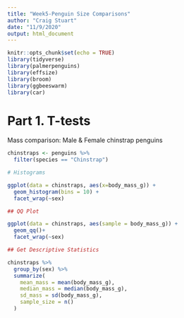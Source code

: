 ```yaml
---
title: "Week5-Penguin Size Comparisons"
author: "Craig Stuart"
date: "11/9/2020"
output: html_document
---
```


```r
knitr::opts_chunk$set(echo = TRUE)
library(tidyverse)
library(palmerpenguins)
library(effsize)
library(broom)
library(ggbeeswarm)
library(car)
```

# Part 1. T-tests

Mass comparison: Male & Female chinstrap penguins

```r
chinstraps <- penguins %>% 
  filter(species == "Chinstrap")

# Histograms

ggplot(data = chinstraps, aes(x=body_mass_g)) +
  geom_histogram(bins = 10) +
  facet_wrap(~sex)

## QQ Plot 

ggplot(data = chinstraps, aes(sample = body_mass_g)) +
  geom_qq()+
  facet_wrap(~sex)

## Get Descriptive Statistics 

chinstraps %>% 
  group_by(sex) %>% 
  summarize(
    mean_mass = mean(body_mass_g),
    median_mass = median(body_mass_g),
    sd_mass = sd(body_mass_g),
    sample_size = n()
  )

```









